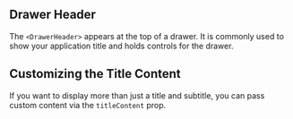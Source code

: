 
## Drawer Header

The `<DrawerHeader>` appears at the top of a drawer. It is commonly used to show your application title and holds controls for the drawer.

<DrawerHeader />

## Customizing the Title Content

If you want to display more than just a title and subtitle, you can pass custom content via the `titleContent` prop.

<DrawerHeaderWithTitleContent />
